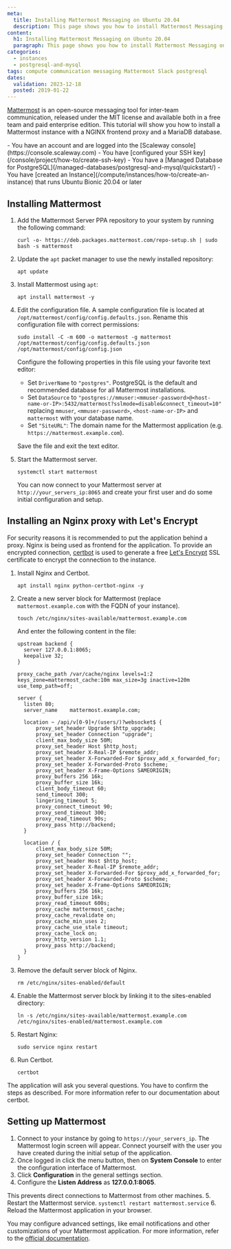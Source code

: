 ```yaml
---
meta:
  title: Installing Mattermost Messaging on Ubuntu 20.04
  description: This page shows you how to install Mattermost Messaging on Ubuntu 20.04
content:
  h1: Installing Mattermost Messaging on Ubuntu 20.04
  paragraph: This page shows you how to install Mattermost Messaging on Ubuntu 20.04
categories:
  - instances
  - postgresql-and-mysql
tags: compute communication messaging Mattermost Slack postgresql
dates:
  validation: 2023-12-18
  posted: 2019-01-22
---
```


[Mattermost](https://www.mattermost.com/) is an open-source messaging tool for inter-team communication, released under the MIT license and available both in a free team and paid enterprise edition. This tutorial will show you how to install a Mattermost instance with a NGINX frontend proxy and a MariaDB database.

<Macro id="iam-requirements" />
 
<Message type="requirement">
  - You have an account and are logged into the [Scaleway console](https://console.scaleway.com)
  - You have [configured your SSH key](/console/project/how-to/create-ssh-key)
  - You have a [Managed Database for PostgreSQL](/managed-databases/postgresql-and-mysql/quickstart/)
  -  You have [created an Instance](/compute/instances/how-to/create-an-instance) that runs Ubuntu Bionic 20.04 or later
</Message>

## Installing Mattermost

1. Add the Mattermost Server PPA repository to your system by running the following command:
    ```
    curl -o- https://deb.packages.mattermost.com/repo-setup.sh | sudo bash -s mattermost
    ```
2. Update the `apt` packet manager to use the newly installed repository:
    ```
    apt update
    ```
3. Install Mattermost using `apt`:
    ```
    apt install mattermost -y
    ```

4. Edit the configuration file. A sample configuration file is located at `/opt/mattermost/config/config.defaults.json`. Rename this configuration file with correct permissions:
    ```
    sudo install -C -m 600 -o mattermost -g mattermost /opt/mattermost/config/config.defaults.json /opt/mattermost/config/config.json
    ```
    Configure the following properties in this file using your favorite text editor:

    * Set `DriverName` to `"postgres"`. PostgreSQL is the default and recommended database for all Mattermost installations.
    * Set `DataSource` to `"postgres://mmuser:<mmuser-password>@<host-name-or-IP>:5432/mattermost?sslmode=disable&connect_timeout=10"` replacing `mmuser`, `<mmuser-password>`, `<host-name-or-IP>` and `mattermost` with your database name.
    * Set `"SiteURL"`: The domain name for the Mattermost application (e.g. `https://mattermost.example.com`).

    Save the file and exit the text editor.
5. Start the Mattermost server.
    ```
    systemctl start mattermost
    ```

    You can now connect to your Mattermost server at `http://your_servers_ip:8065` and create your first user and do some initial configuration and setup.

## Installing an Nginx proxy with Let's Encrypt

For security reasons it is recommended to put the application behind a proxy. Nginx is being used as frontend for the application. To provide an encrypted connection, [certbot](https://certbot.eff.org/) is used to generate a free [Let's Encrypt](https://letsencrypt.org/) SSL certificate to encrypt the connection to the instance.

1. Install Nginx and Certbot.
    ```
    apt install nginx python-certbot-nginx -y
    ```
2. Create a new server block for Mattermost (replace `mattermost.example.com` with the FQDN of your instance).
    ```
    touch /etc/nginx/sites-available/mattermost.example.com
    ```

    And enter the following content in the file:

    ```
    upstream backend {
      server 127.0.0.1:8065;
      keepalive 32;
    }

    proxy_cache_path /var/cache/nginx levels=1:2 keys_zone=mattermost_cache:10m max_size=3g inactive=120m use_temp_path=off;

    server {
      listen 80;
      server_name    mattermost.example.com;

      location ~ /api/v[0-9]+/(users/)?websocket$ {
          proxy_set_header Upgrade $http_upgrade;
          proxy_set_header Connection "upgrade";
          client_max_body_size 50M;
          proxy_set_header Host $http_host;
          proxy_set_header X-Real-IP $remote_addr;
          proxy_set_header X-Forwarded-For $proxy_add_x_forwarded_for;
          proxy_set_header X-Forwarded-Proto $scheme;
          proxy_set_header X-Frame-Options SAMEORIGIN;
          proxy_buffers 256 16k;
          proxy_buffer_size 16k;
          client_body_timeout 60;
          send_timeout 300;
          lingering_timeout 5;
          proxy_connect_timeout 90;
          proxy_send_timeout 300;
          proxy_read_timeout 90s;
          proxy_pass http://backend;
      }

      location / {
          client_max_body_size 50M;
          proxy_set_header Connection "";
          proxy_set_header Host $http_host;
          proxy_set_header X-Real-IP $remote_addr;
          proxy_set_header X-Forwarded-For $proxy_add_x_forwarded_for;
          proxy_set_header X-Forwarded-Proto $scheme;
          proxy_set_header X-Frame-Options SAMEORIGIN;
          proxy_buffers 256 16k;
          proxy_buffer_size 16k;
          proxy_read_timeout 600s;
          proxy_cache mattermost_cache;
          proxy_cache_revalidate on;
          proxy_cache_min_uses 2;
          proxy_cache_use_stale timeout;
          proxy_cache_lock on;
          proxy_http_version 1.1;
          proxy_pass http://backend;
      }
    }
    ```
3. Remove the default server block of Nginx.
    ```
    rm /etc/nginx/sites-enabled/default
    ```
4. Enable the Mattermost server block by linking it to the sites-enabled directory:
    ```
    ln -s /etc/nginx/sites-available/mattermost.example.com /etc/nginx/sites-enabled/mattermost.example.com
    ```
5. Restart Nginx:
    ```
    sudo service nginx restart
    ```
6. Run Certbot.
    ```
    certbot
    ```

  <Message type="important">
    The application will ask you several questions. You have to confirm the steps as described. For more information refer to our documentation about certbot.
  </Message>

## Setting up Mattermost

1. Connect to your instance by going to `https://your_servers_ip`. The Mattermost login screen will appear. Connect yourself with the user you have created during the initial setup of the application.
    <Lightbox src="scaleway-mattermost-login.webp" alt="" />
2. Once logged in click the menu button, then on **System Console** to enter the configuration interface of Mattermost.
3. Click **Configuration** in the general settings section.
4. Configure the **Listen Address** as **127.0.0.1:8065**.
    <Lightbox src="scaleway-mattermost-listen-address.webp" alt="" />

  This prevents direct connections to Mattermost from other machines.
5. Restart the Mattermost service.
    ```
    systemctl restart mattermost.service
    ```
6. Reload the Mattermost application in your browser. 
    <Lightbox src="scaleway-mattermost-interface.webp" alt="" />

You may configure advanced settings, like email notifications and other customizations of your Mattermost application. For more information, refer to the [official documentation](https://docs.mattermost.com/).
